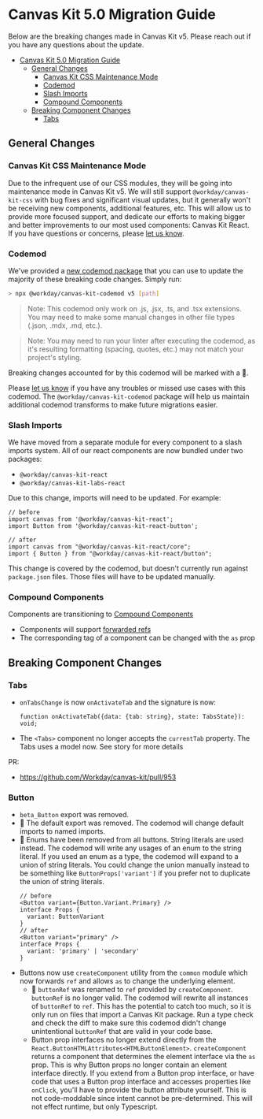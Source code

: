 
<Meta title="Welcome/Migration Guides/v5.0" />

# Canvas Kit 5.0 Migration Guide

Below are the breaking changes made in Canvas Kit v5. Please reach out if you have any questions
about the update.

- [Canvas Kit 5.0 Migration Guide](#canvas-kit-50-migration-guide)
  - [General Changes](#general-changes)
    - [Canvas Kit CSS Maintenance Mode](#canvas-kit-css-maintenance-mode)
    - [Codemod](#codemod)
    - [Slash Imports](#slash-imports)
    - [Compound Components](#compound-components)
  - [Breaking Component Changes](#breaking-component-changes)
    - [Tabs](#tabs)

## General Changes

### Canvas Kit CSS Maintenance Mode

Due to the infrequent use of our CSS modules, they will be going into maintenance mode in Canvas Kit v5. We will still support `@workday/canvas-kit-css` with bug fixes and significant visual updates, but it generally won't be receiving new components, additional features, etc. This will allow us to provide more focused support, and dedicate our efforts to making bigger and better improvements to our most used components: Canvas Kit React. If you have questions or concerns, please [let us know](https://github.com/Workday/canvas-kit/issues/new?labels=&template=question.md).

### Codemod

We've provided a [new codemod package](./modules/codemod) that you can use to update the majority of these breaking code changes. Simply run:

```sh
> npx @workday/canvas-kit-codemod v5 [path]
```
> Note: This codemod only work on .js, .jsx, .ts, and .tsx extensions. You may need to make some manual changes in other file types (.json, .mdx, .md, etc.).

> Note: You may need to run your linter after executing the codemod, as it's resulting formatting (spacing, quotes, etc.) may not match your project's styling.

Breaking changes accounted for by this codemod will be marked with a 🤖.

Please [let us know](https://github.com/Workday/canvas-kit/issues/new?labels=bug&template=bug.md) if you have any troubles or missed use cases with this codemod. The `@workday/canvas-kit-codemod` package will help us maintain additional codemod transforms to make future migrations easier.

### Slash Imports

We have moved from a separate module for every component to a slash imports system. All of our react components are now bundled under two packages:
- `@workday/canvas-kit-react`
- `@workday/canvas-kit-labs-react`

Due to this change, imports will need to be updated. For example:
```tsx
// before
import canvas from '@workday/canvas-kit-react';
import Button from '@workday/canvas-kit-react-button';

// after
import canvas from "@workday/canvas-kit-react/core";
import { Button } from "@workday/canvas-kit-react/button";
```

This change is covered by the codemod, but doesn't currently run against `package.json` files. Those files will have to be updated manually.

### Compound Components

Components are transitioning to [Compound Components](./COMPOUND_COMPONENTS.md)
- Components will support [forwarded refs](https://reactjs.org/docs/forwarding-refs.html)
- The corresponding tag of a component can be changed with the `as` prop

## Breaking Component Changes

### Tabs

- `onTabsChange` is now `onActivateTab` and the signature is now:
  ```tsx
  function onActivateTab({data: {tab: string}, state: TabsState}): void;
  ```
- The `<Tabs>` component no longer accepts the `currentTab` property. The Tabs uses a model now. See
  story for more details

PR:

- https://github.com/Workday/canvas-kit/pull/953

### Button

- `beta_Button` export was removed.
- 🤖 The default export was removed. The codemod will change default imports to named imports.
- 🤖 Enums have been removed from all buttons. String literals are used instead. The codemod will write any usages of an enum to the string literal. If you used an enum as a type, the codemod will expand to a union of string literals. You could change the union manually instead to be something like `ButtonProps['variant']` if you prefer not to duplicate the union of string literals.
  ```tsx
  // before
  <Button variant={Button.Variant.Primary} />
  interface Props {
    variant: ButtonVariant
  }
  // after
  <Button variant="primary" />
  interface Props {
    variant: 'primary' | 'secondary'
  }
  ```
- Buttons now use `createComponent` utility from the `common` module which now forwards `ref` and allows `as` to change the underlying element.
  - 🤖 `buttonRef` was renamed to `ref` provided by `createComponent`. `buttonRef` is no longer valid. The codemod will rewrite all instances of `buttonRef` to `ref`. This has the potential to catch too much, so it is only run on files that import a Canvas Kit package. Run a type check and check the diff to make sure this codemod didn't change unintentional `buttonRef` that are valid in your code base.
  - Button prop interfaces no longer extend directly from the `React.ButtonHTMLAttributes<HTMLButtonElement>`. `createComponent` returns a component that determines the element interface via the `as` prop. This is why Button props no longer contain an element interface directly. If you extend from a Button prop interface, or have code that uses a Button prop interface and accesses properties like `onClick`, you'll have to provide the button attribute yourself. This is not code-moddable since intent cannot be pre-determined. This will not effect runtime, but only Typescript.
